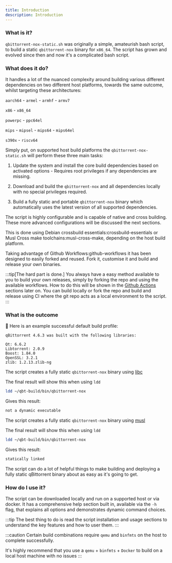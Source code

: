 ```yaml
---
title: Introduction
description: Introduction
---
```



### What is it?

`qbittorrent-nox-static.sh` was originally a simple, amateurish bash script, to build a static `qbittorrent-nox` binary for `x86_64`. The script has grown and evolved since then and now it's a complicated bash script.

### What does it do?

It handles a lot of the nuanced complexity around building various different dependencies on two different host platforms, towards the same outcome, whilst targeting these architectures:

`aarch64` - `armel` - `armhf` - `armv7`

`x86` - `x86_64`

`powerpc` - `ppc64el`

`mips` - `mipsel` - `mips64` - `mips64el`

`s390x` - `riscv64`

Simply put, on supported host build platforms the `qbittorrent-nox-static.sh` will perform these three main tasks:

<Steps>

1. Update the system and install the core build dependencies based on activated options - Requires root privileges if any dependencies are missing.

2. Download and build the `qbittorrent-nox` and all dependencies locally with no special privileges required.

3. Build a fully static and portable `qbittorrent-nox` binary which automatically uses the latest version of all supported dependencies.

</Steps>

The script is highly configurable and is capable of native and cross building. These more advanced configurations will be discussed the next sections.

<Advanced client:only="react">
This is done using <Tips client:only>Debian crossbuild essentials:crossbuild-essentials</Tips> or <Tips client:only>Musl Cross make toolchains:musl-cross-make</Tips>, depending on the host build platform.

Taking advantage of <Tips client:only>Github Workflows:github-workflows</Tips> it has been designed to easily forked and reused. Fork it, customise it and build and release your own binaries.
</Advanced>

:::tip[The hard part is done.]
You always have a easy method available to you to build your own releases, simply by forking the repo and using the available workflows. How to do this will be shown in the [Github Actions](github-actions) sections later on. You can build locally or fork the repo and build and release using CI where the git repo acts as a local environment to the script.
:::

### What is the outcome

🔵 Here is an example successful default build profile:

```plaintext
qBittorrent 4.6.3 was built with the following libraries:

Qt: 6.6.2
Libtorrent: 2.0.9
Boost: 1.84.0
OpenSSL: 3.2.1
zlib: 1.2.13.zlib-ng
```

<Tabs>
<TabItem label="Debian and Ubuntu Linux">

The script creates a fully static `qbittorrent-nox` binary using [libc](https://www.gnu.org/software/libc/)

The final result will show this when using `ldd`

```bash
ldd ~/qbt-build/bin/qbittorrent-nox
```

Gives this result:

```bash
not a dynamic executable
```

</TabItem>
<TabItem label="Alpine Linux">

The script creates a fully static `qbittorrent-nox` binary using [musl](https://wiki.musl-libc.org/)

The final result will show this when using `ldd`

```bash
ldd ~/qbt-build/bin/qbittorrent-nox
```

Gives this result:

```bash
statically linked
```

</TabItem>
</Tabs>

The script can do a lot of helpful things to make building and deploying a fully static qBittorrent binary about as easy as it's going to get.

### How do I use it?

The script can be downloaded locally and run on a supported host or via docker. It has a comprehensive help section built in, available via the `-h` flag, that explains all options and demonstrates dynamic command choices.

:::tip
The best thing to do is read the script installation and usage sections to understand the key features and how to user them.
:::

<Advanced client:only>

:::caution
Certain build combinations require `qemu` and `binfmts` on the host to complete successfully.

It's highly recommend that you use a `qemu` + `binfmts` + `Docker` to build on a local host machine with no issues
:::

</Advanced>
